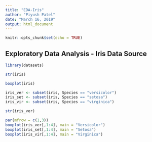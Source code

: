 ```yaml
---
title: "EDA-Iris"
author: "Piyush Patel"
date: "March 16, 2019"
output: html_document
---
```


```r
knitr::opts_chunk$set(echo = TRUE)
```

## Exploratory Data Analysis - Iris Data Source


```r
library(datasets)
```

```r
str(iris)
```

```r
boxplot(iris)
```

```r
iris_ver <- subset(iris, Species == "versicolor")
iris_set <- subset(iris, Species == "setosa")
iris_vir <- subset(iris, Species == "virginica")
```


```r
str(iris_ver)
```

```r
par(mfrow = c(1,3))
boxplot(iris_ver[,1:4], main = "Versicolor")
boxplot(iris_set[,1:4], main = "Setosa")
boxplot(iris_vir[,1:4], main = "Virginica")
```